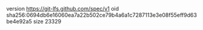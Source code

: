 version https://git-lfs.github.com/spec/v1
oid sha256:0694db6e16060ea7a22b502ce79b4a6a1c7287113e3e08f55eff9d63be4e92a5
size 23329
